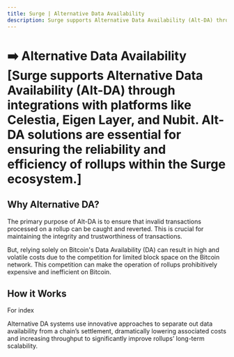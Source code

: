 ```yaml
---
title: Surge | Alternative Data Availability
description: Surge supports Alternative Data Availability (Alt-DA) through integrations with platforms like Celestia, Eigen Layer, and Nubit. Alt-DA solutions are essential for ensuring the reliability and efficiency of rollups within the Surge ecosystem.
---
```


# ➡️ Alternative Data Availability [Surge supports Alternative Data Availability (Alt-DA) through integrations with platforms like Celestia, Eigen Layer, and Nubit. Alt-DA solutions are essential for ensuring the reliability and efficiency of rollups within the Surge ecosystem.]

## ​Why Alternative DA?

The primary purpose of Alt-DA is to ensure that invalid transactions processed on a rollup can be caught and reverted. This is crucial for maintaining the integrity and trustworthiness of transactions.

But, relying solely on Bitcoin's Data Availability (DA) can result in high and volatile costs due to the competition for limited block space on the Bitcoin network. This competition can make the operation of rollups prohibitively expensive and inefficient on Bitcoin.

## ​How it Works

For index

Alternative DA systems use innovative approaches to separate out data availability from a chain’s settlement, dramatically lowering associated costs and increasing throughput to significantly improve rollups’ long-term scalability.
